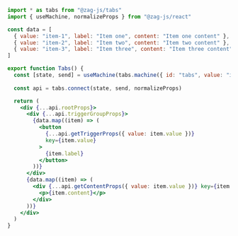 ```jsx
import * as tabs from "@zag-js/tabs"
import { useMachine, normalizeProps } from "@zag-js/react"

const data = [
  { value: "item-1", label: "Item one", content: "Item one content" },
  { value: "item-2", label: "Item two", content: "Item two content" },
  { value: "item-3", label: "Item three", content: "Item three content" },
]

export function Tabs() {
  const [state, send] = useMachine(tabs.machine({ id: "tabs", value: "item-1" }))
  
  const api = tabs.connect(state, send, normalizeProps)

  return (
    <div {...api.rootProps}>
      <div {...api.triggerGroupProps}>
        {data.map((item) => (
          <button
            {...api.getTriggerProps({ value: item.value })}
            key={item.value}
          >
            {item.label}
          </button>
        ))}
      </div>
      {data.map((item) => (
        <div {...api.getContentProps({ value: item.value })} key={item.value}>
          <p>{item.content}</p>
        </div>
      ))}
    </div>
  )
}
```
